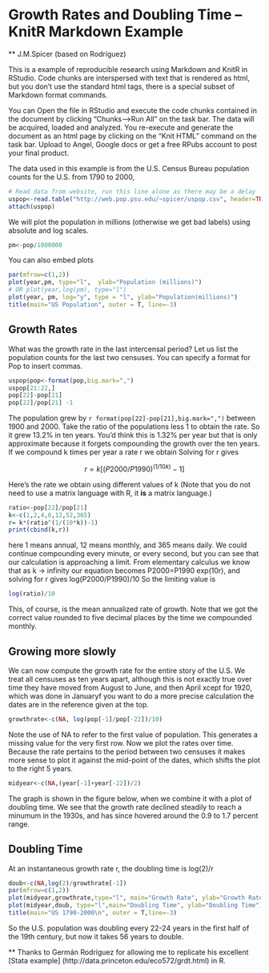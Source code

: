 Growth Rates and Doubling Time -- KnitR Markdown Example 
========================================================
** J.M.Spicer (based on Rodríguez)

This is a example of reproducible research using Markdown and KnitR in RStudio.  Code chunks are interspersed with text that is rendered as html, but you don't use the standard html tags, there is a special subset of Markdown format commands.

You can Open the file in RStudio and execute the code chunks contained in the document by clicking "Chunks-->Run All" on the task bar. The data will be acquired, loaded and analyzed.  You re-execute and generate the document as an html page by clicking on the "Knit HTML" command on the task bar.  Upload to Angel, Google docs or get a free RPubs account to post your final product.

The data used in this example is from the U.S. Census Bureau population counts for the U.S. from 1790 to 2000, 

```r
# Read data from website, run this line alone as there may be a delay 
uspop<-read.table("http://web.pop.psu.edu/~spicer/uspop.csv", header=TRUE)
attach(uspop)
```
We will plot the population in millions (otherwise we get bad labels) using absolute and log scales.
```r
pm<-pop/1000000
```
You can also embed plots
```r
par(mfrow=c(1,2))
plot(year,pm, type="l",  ylab="Population (millions)")
# OR plot(year,log(pm), type="l")
plot(year, pm, log="y", type = "l", ylab="Population(millions)")
title(main="US Population", outer = T, line=-3) 
```

Growth Rates
------------
What was the growth rate in the last intercensal period? Let us list the population counts for the last two censuses. You can specify a format for Pop to insert commas.

```r
uspop$pop<-format(pop,big.mark=",")
uspop[21:22,]
pop[22]-pop[21]
pop[22]/pop[21] -1
```
The population grew by `r format(pop[22]-pop[21],big.mark=",")` between 1900 and 2000. Take the ratio of the populations less 1 to obtain the rate.  So it grew 13.2\% in ten years. You'd think this is 1.32\% per year but that is only approximate because it forgets compounding the growth over the ten years.  If we compound k times per year a rate r we obtain Solving for r gives 

$$r = k[(P2000/P1990)^{(1/10k)}-1]$$

Here's the rate we obtain using different values of k (Note that you do not need to use a matrix language with R, it **is** a matrix language.)
```r
ratio<-pop[22]/pop[21]
k<-c(1,2,4,6,12,52,365)
r= k*(ratio^(1/(10*k))-1)
print(cbind(k,r))
```
here 1 means annual, 12 means monthly, and 365 means daily. We could continue compounding every minute, or every second, but you can see that our calculation is approaching a limit. From elementary calculus we know that as k -> infinity our equation becomes P2000=P1990 exp(10r), and solving for r gives log(P2000/P1990)/10 So the limiting value is

```r
log(ratio)/10
```
This, of course, is the mean annualized rate of growth. Note that we got the correct value rounded to five decimal places by the time we compounded monthly.

Growing more slowly
-------------------
We can now compute the growth rate for the entire story of the U.S. We treat all censuses as ten years apart, although this is not exactly true over time they have moved from August to June, and then April xcept for 1920, which was done in Januaryf you want to do a more precise calculation the dates are in the reference given at the top.

```r
growthrate<-c(NA, log(pop[-1]/pop[-22])/10)
```

Note the use of NA to refer to the first value of population. This generates a missing value for the very first row. Now we plot the rates over time. Because the rate pertains to the period between two censuses it makes more sense to plot it against the mid-point of the dates, which shifts the plot to the right 5 years.
``` r
midyear<-c(NA,(year[-1]+year[-22])/2)
```
The graph is shown in the figure below, when we combine it with a plot of doubling time. We see that the growth rate declined steadily to reach a minumum in the 1930s, and has since hovered around the 0.9 to 1.7 percent range.

Doubling Time
-------------
At an instantaneous growth rate r, the doubling time is log(2)/r

```r
doub<-c(NA,log(2)/growthrate[-1])
par(mfrow=c(1,2))
plot(midyear,growthrate,type="l", main="Growth Rate", ylab="Growth Rate")
plot(midyear,doub, type="l",main="Doubling Time", ylab="Doubling Time")
title(main="US 1790-2000\n", outer = T,line=-3)
```
So the U.S. population was doubling every 22-24 years in the first half of the 19th century, but now it takes 56 years to double.

** Thanks to Germán Rodríguez for allowing me to replicate his excellent [Stata example] (http://data.princeton.edu/eco572/grdt.html) in R.

